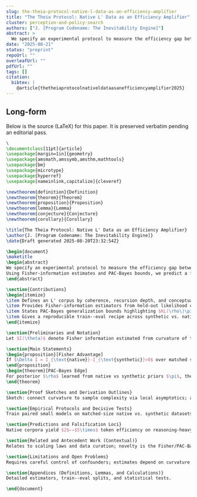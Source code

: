 ```yaml
---
slug: the-theia-protocol-native-l-data-as-an-efficiency-amplifier
title: "The Theia Protocol: Native L' Data as an Efficiency Amplifier"
cluster: perception-and-policy-search
authors: ["J. [Program Codename: The Inevitability Engine]"]
abstract: >
  We specify an experimental protocol to measure the efficiency gap between native high-coherence (L') corpora and synthetic/recombinant data. Using Fisher-information estimates and PAC-Bayes bounds, we predict a $2\times$--$5\times$ token-efficiency advantage for native data at matched performance, with larger gains in high-abstraction tasks.
date: "2025-08-21"
status: "preprint"
repoUrl: ""
overleafUrl: ""
pdfUrl: ""
tags: []
citation:
  bibtex: |
    @article{thetheiaprotocolnativeldataasanefficiencyamplifier2025}
---
```


## Long-form

Below is the source (LaTeX) for this paper. It is preserved verbatim pending an editorial pass.

```tex
\
\documentclass[11pt]{article}
\usepackage[margin=1in]{geometry}
\usepackage{amsmath,amssymb,amsthm,mathtools}
\usepackage{bm}
\usepackage{microtype}
\usepackage{hyperref}
\usepackage[nameinlink,capitalize]{cleveref}

\newtheorem{definition}{Definition}
\newtheorem{theorem}{Theorem}
\newtheorem{proposition}{Proposition}
\newtheorem{lemma}{Lemma}
\newtheorem{conjecture}{Conjecture}
\newtheorem{corollary}{Corollary}

\title{The Theia Protocol: Native L' Data as an Efficiency Amplifier}
\author{J. [Program Codename: The Inevitability Engine]}
\date{Draft generated 2025-08-20T23:32:54Z}

\begin{document}
\maketitle
\begin{abstract}
We specify an experimental protocol to measure the efficiency gap between native high-coherence (L') corpora and synthetic/recombinant data.
Using Fisher-information estimates and PAC-Bayes bounds, we predict a $2\times$--$5\times$ token-efficiency advantage for native data at matched performance, with larger gains in high-abstraction tasks.
\end{abstract}

\section{Contributions}
\begin{itemize}
\item Defines an L' corpus by coherence, recursion depth, and conceptual continuity.
\item Provides Fisher-information estimators from held-out likelihood curvature.
\item States PAC-Bayes generalization bounds highlighting $KL(\rho\|\pi)$ over parameter count.
\item Gives a reproducible train--eval recipe across synthetic vs. native data.
\end{itemize}

\section{Preliminaries and Notation}
Let $I(\theta)$ denote Fisher information estimated from curvature of the loss at $\hat\theta$. Define token-efficiency as tokens-per-parameter at fixed validation loss and robustness.

\section{Main Statements}
\begin{proposition}[Fisher Advantage]
If $\Delta I = I_{\text{native}}-I_{\text{synthetic}}>0$ over matched sample sizes, then under a broad class of optimizers native data attains a target loss with $\le (I_{\text{native}}/I_{\text{synthetic}})$ tokens.
\end{proposition}
\begin{theorem}[PAC-Bayes Edge]
For posterior $\rho$ learned from native vs synthetic priors $\pi$, the generalization gap scales with $\sqrt{(KL(\rho\|\pi)+\log(2\sqrt{n}/\delta))/(2n)}$; lower $KL$ for native priors implies fewer tokens needed to reach the same gap.
\end{theorem}

\section{Proof Sketches and Derivation Outlines}
Sketch: connect curvature to sample complexity via local asymptotics; apply PAC-Bayes with a prior informed by corpus structure and show gap contraction.

\section{Empirical Protocols and Decisive Tests}
Train paired small models on matched-size native vs. synthetic datasets; estimate Fisher via Hessian-vector products; fit PAC-Bayes certificates; report tokens per target loss and robustness under distribution shift.

\section{Predictions and Falsification Loci}
Native corpora yield $2$--$5\times$ token efficiency on reasoning-heavy tasks; synthetic data requires $40$--$100$ tokens/parameter for parity where native requires $\sim20$.

\section{Related and Antecedent Work (Contextual)}
Relates to scaling laws and data curation; novelty is the Fisher/PAC-Bayes measurement protocol for quantifying the L' effect.

\section{Limitations and Open Problems}
Requires careful control of confounders; estimates depend on curvature approximations.

\section{Appendices (Definitions, Lemmas, and Calculations)}
Detailed estimators, train--eval splits, and statistical tests.

\end{document}

```
